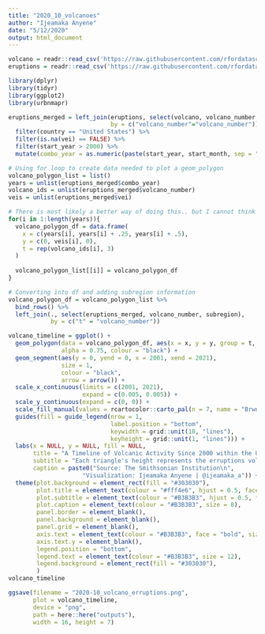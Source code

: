 ```yaml
---
title: "2020_10_volcanoes"
author: "Ijeamaka Anyene"
date: "5/12/2020"
output: html_document
---
```


```r
volcano = readr::read_csv('https://raw.githubusercontent.com/rfordatascience/tidytuesday/master/data/2020/2020-05-12/volcano.csv')
eruptions = readr::read_csv('https://raw.githubusercontent.com/rfordatascience/tidytuesday/master/data/2020/2020-05-12/eruptions.csv')
```

```r
library(dplyr)
library(tidyr)
library(ggplot2)
library(urbnmapr)
```

```r
eruptions_merged = left_join(eruptions, select(volcano, volcano_number, country, subregion),
                             by = c("volcano_number"="volcano_number")) %>%
  filter(country == "United States") %>%
  filter(is.na(vei) == FALSE) %>%
  filter(start_year > 2000) %>%
  mutate(combo_year = as.numeric(paste(start_year, start_month, sep = ".")))
```

```r
# Using for loop to create data needed to plot a geom_polygon
volcano_polygon_list = list()
years = unlist(eruptions_merged$combo_year)
volcano_ids = unlist(eruptions_merged$volcano_number)
veis = unlist(eruptions_merged$vei)

# There is most likely a better way of doing this.. but I cannot think of it!
for(i in 1:length(years)){
  volcano_polygon_df = data.frame(
    x = c(years[i], years[i] + .25, years[i] + .5),
    y = c(0, veis[i], 0),
    t = rep(volcano_ids[i], 3)
  )
  
  volcano_polygon_list[[i]] = volcano_polygon_df
}
```

```r
# Converting into df and adding subregion information
volcano_polygon_df = volcano_polygon_list %>%
  bind_rows() %>%
  left_join(., select(eruptions_merged, volcano_number, subregion),
            by = c("t" = "volcano_number"))
```

```r
volcano_timeline = ggplot() +
  geom_polygon(data = volcano_polygon_df, aes(x = x, y = y, group = t, fill = subregion),
               alpha = 0.75, colour = "black") +
  geom_segment(aes(y = 0, yend = 0, x = 2001, xend = 2021), 
               size = 1,
               colour = "black",
               arrow = arrow()) +
  scale_x_continuous(limits = c(2001, 2021),
                     expand = c(0.005, 0.005)) +
  scale_y_continuous(expand = c(0, 0)) +
  scale_fill_manual(values = rcartocolor::carto_pal(n = 7, name = "BrwnYl")) +
  guides(fill = guide_legend(nrow = 1,
                             label.position = "bottom", 
                             keywidth = grid::unit(10, "lines"),
                             keyheight = grid::unit(1, "lines"))) +
  labs(x = NULL, y = NULL, fill = NULL,
       title = "A Timeline of Volcanic Activity Since 2000 within the United States and Associated Territories",
       subtitle = "Each triangle's height represents the erruptions volcanic explosion index. \nVolcanic activity has been mostly occurring outside of the continental United States.",
       caption = paste0("Source: The Smithsonian Institution\n",
                     "Visualization: Ijeamaka Anyene | @ijeamaka_a")) +
  theme(plot.background = element_rect(fill = "#303030"),
        plot.title = element_text(colour = "#fff4e6", hjust = 0.5, face = "bold", size = 18),
        plot.subtitle = element_text(colour = "#B3B3B3", hjust = 0.5, face = "bold", size = 14),
        plot.caption = element_text(colour = "#B3B3B3", size = 8),
        panel.border = element_blank(),
        panel.background = element_blank(),
        panel.grid = element_blank(),
        axis.text = element_text(colour = "#B3B3B3", face = "bold", size = 16),
        axis.text.y = element_blank(),
        legend.position = "bottom",
        legend.text = element_text(colour = "#B3B3B3", size = 12),
        legend.background = element_rect(fill = "#303030"),
        )
volcano_timeline
```

```r
ggsave(filename = "2020-10_volcano_erruptions.png", 
       plot = volcano_timeline, 
       device = "png", 
       path = here::here("outputs"), 
       width = 16, height = 7)

```

